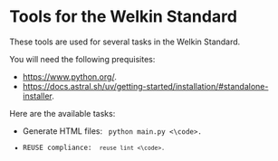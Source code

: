 <!-- SPDX-FileCopyrightText: 2025 Oscar Bender-Stone <oscar-bender-stone@protonmail.com> -->
<!-- SPDX-License-Identifier: CC-BY-SA-4.0 -->

= Tools for the Welkin Standard =

These tools are used for several tasks
in the Welkin Standard.

You will need the following prequisites:
* [[Python 3.13|https://www.python.org/]].
* [[uv|https://docs.astral.sh/uv/getting-started/installation/#standalone-installer]].

Here are the available tasks:
* Generate HTML files: <code> python main.py <\code>.
* REUSE compliance: <code> reuse lint <\code>.
